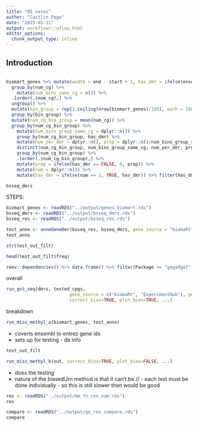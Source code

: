 ```yaml
---
title: "05_notes"
author: "Caitlin Page"
date: "2025-01-31"
output: workflowr::wflow_html
editor_options:
  chunk_output_type: inline
---
```


## Introduction

```r

```


```r
biomart_genes %>% mutate(width = end - start + 1, has_dmr = ifelse(ensembl_gene_id %in% filter(test_anno, abs(min_dist) == 0)$ensembl_gene_id, TRUE, FALSE)) %>%
  group_by(num_cg) %>%
    mutate(num_bins_same_cg = n()) %>% 
  .[order(.$num_cg),] %>%
  ungroup() %>%
  mutate(bin_group = rep(1:ceiling(nrow(biomart_genes)/100), each = 100)[1:nrow(biomart_genes)]) %>% 
  group_by(bin_group) %>%
  mutate(num_cg_bin_group = mean(num_cg)) %>%
  group_by(num_cg_bin_group) %>%
    mutate(num_bins_group_same_cg = dplyr::n()) %>%
    group_by(num_cg_bin_group, has_dmr) %>%
    mutate(num_per_dmr = dplyr::n(), prop = dplyr::n()/num_bins_group_same_cg) %>%
    distinct(num_cg_bin_group, num_bins_group_same_cg, num_per_dmr, prop, has_dmr) %>%
    group_by(num_cg_bin_group) %>%
    .[order(.$num_cg_bin_group),] %>%
    mutate(prop = ifelse(has_dmr == FALSE, 0, prop)) %>%
    mutate(num = dplyr::n()) %>%
    mutate(has_dmr = ifelse(num == 1, TRUE, has_dmr)) %>% filter(has_dmr == TRUE)
```

```r
bsseq_dmrs
```




STEPS:
```r
biomart_genes <- readRDS("../output/genes_biomart.rds")
bsseq_dmrs <- readRDS("../output/bsseq_dmrs.rds")
bsseq_res <- readRDS("../output/bsseq_res.rds")
```
```r
test_anno <- annoGeneDmr(bsseq_res, bsseq_dmrs, gene_source = "biomaRt", biomart_genes)
test_anno
```
```r
str(test_out_filt)
```
```r
head(test_out_filt$freq)
```
```r
renv::dependencies() %>% data.frame() %>% filter(Package == "gogadget")
```


overall
```r
run_gst_seq(dmrs, tested_cpgs, 
                        gene_source = c("biomaRt", "ExperimentHub"), gene_feature=c("gene", "promoter"),
                        correct_bias=TRUE, plot_bias=TRUE, ...)
```
breakdown
```r
run_miss_methyl_a(biomart_genes, test_anno)
```
* coverts ensembl to entrez gene ids
* sets up for testing - de info
```r
test_out_filt
```


```r
run_miss_methyl_b(out, correct_bias=TRUE, plot_bias=FALSE, ...)
```
* does the testing
* nature of the biasedUrn method is that it can't be // - each test must be done individually - so this is still slower then would be good

```r
res <- readRDS("../output/mm_fn_res_num.rds")
res
```

```r
compare <- readRDS("../output/go_res_compare.rds")
compare
```
```r

```

